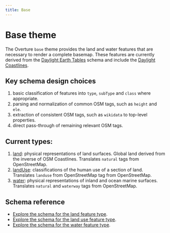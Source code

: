 ```yaml
---
title: Base
---
```


# Base theme

The Overture `base` theme provides the land and water features that are necessary to render a complete basemap. These features are currently derived from the [Daylight Earth Tables](https://daylightmap.org/earth/) schema and include the [Daylight Coastlines](https://daylightmap.org/coastlines.html).

<!--
add use cases here
-->

## Key schema design choices

1. basic classification of features into `type`, `subType` and `class` where appropriate.
2. parsing and normalization of common OSM tags, such as `height` and `ele`.
4. extraction of consistent OSM tags, such as `wikidata` to top-level properties.
3. direct pass-through of remaining relevant OSM tags.

## Current types:

1. [land](/reference/base/landuse): physical representations of land surfaces. Global land derived from the inverse of OSM Coastlines. Translates `natural` tags from OpenStreetMap.
2. [landUse](/reference/base/landUse): classifications of the human use of a section of land. Translates `landuse` from OpenStreetMap tag from OpenStreetMap.
3. [water](/reference/base/water): physical representations of inland and ocean marine surfaces. Translates `natural` and `waterway` tags from OpenStreetMap.

## Schema reference

- [Explore the schema for the land feature type](/reference/base/land).
- [Explore the schema for the land use feature type](/reference/base/landUse).
- [Explore the schema for the water feature type](/reference/base/water).
